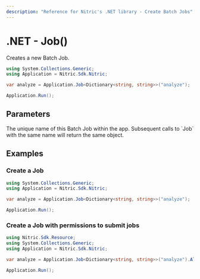 ```yaml
---
description: "Reference for Nitric's .NET library - Create Batch Jobs"
---
```


# .NET - Job()

Creates a new Batch Job.

```csharp
using System.Collections.Generic;
using Application = Nitric.Sdk.Nitric;

var analyze = Application.Job<Dictionary<string, string>>("analyze");

Application.Run();
```

## Parameters

<Properties>
  <Property name="name" required type="string">
    The unique name of this Batch Job within the app. Subsequent calls to `Job`
    with the same name will return the same object.
  </Property>
</Properties>

## Examples

### Create a Job

```csharp
using System.Collections.Generic;
using Application = Nitric.Sdk.Nitric;

var analyze = Application.Job<Dictionary<string, string>>("analyze");

Application.Run();
```

### Create a Job with permissions to submit jobs

```csharp
using Nitric.Sdk.Resource;
using System.Collections.Generic;
using Application = Nitric.Sdk.Nitric;

var analyze = Application.Job<Dictionary<string, string>>("analyze").Allow(JobPermission.Submit);

Application.Run();
```
